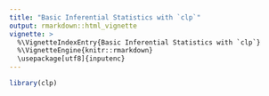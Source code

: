 ```yaml
---
title: "Basic Inferential Statistics with `clp`"
output: rmarkdown::html_vignette
vignette: >
  %\VignetteIndexEntry{Basic Inferential Statistics with `clp`}
  %\VignetteEngine{knitr::rmarkdown}
  \usepackage[utf8]{inputenc}
---
```


```r
library(clp)
```


